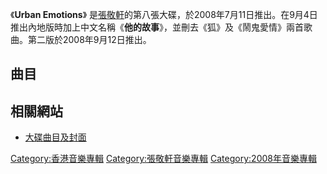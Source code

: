 {{Unreferenced|time=2022-04-12T07:48:49+00:00}}
{{Album infobox | <!-- See Wikipedia:WikiProject_Albums -->
|  Name        = Urban Emotions 
|  Type        = 專輯 
|  Artist      = [[張敬軒|張敬軒]] 
|  Cover       = 張敬軒 Urban Emotions(1st Version).jpg
|  Released    = 2008年7月11日<small>（[[香港|香港]]）</small><br />2008年9月4日<small>（[[中國大陸|中國大陸]]）</small><br />2008年9月12日<small>（第二版） </small>
|  Recorded    = 2007年－2008年
|  Genre       = [[粵語流行音樂|粵語流行音樂]]
|  Length      = 52分21秒
|  Label       = [[環球唱片_(香港)|環球唱片]]
|  Producer    = 見[[#曲目|曲目列表]]
|  Last album  = [[酷愛張敬軒演唱會|酷愛張敬軒演唱會]] <br />(2008年)
|  This album  = '''Urban Emotions''' <br />(2008年)
|  Next album  = [[Love_&_Living|Love & Living]] <br />(2009年)
| Misc = {{Extra album cover 2
| Upper caption = 其他封面
| Type          = 專輯
| Cover         = 張敬軒 Urban Emotions.JPG
| Lower caption = 《Urban Emotions》第二版封面}}
}}
《'''Urban Emotions'''》 是[[張敬軒|張敬軒]]的第八張大碟，於2008年7月11日推出。在9月4日推出內地版時加上中文名稱《'''他的故事'''》，並刪去《狐》及《鬧鬼愛情》兩首歌曲。第二版於2008年9月12日推出。

== 曲目 ==
{{tracklist/common
| CD
| ml = yes
| a = yes
| p = yes
| ln = yes
| t1 = 他的故事
| m1 = [[劉偉德|劉偉德]]<br/>[[蔡志浩|蔡志浩]]
| l1 = [[游思行|游思行]]
| a1 = 劉偉德<br/>蔡志浩<br/>[[陳珀|陳珀]]
| p1 = [[梁榮駿|梁榮駿]]
| t2 = 願望樹上
| m2 = [[馮翰銘|馮翰銘]]
| l2 = [[林若寧|林若寧]]
| a2 = [[吳偉賢|吳偉賢]]
| p2 = 馮翰銘
| t3 = {{ly|櫻花樹下 (歌曲)|櫻花樹下|櫻花樹下}}
| m3 = [[伍卓賢|伍卓賢]]
| l3 = 林若寧
| a3 = [[劉志遠|劉志遠]]
| p3 = [[單立文|單立文]]<br/>[[梁飛翔|梁飛翔]]<br/>[[C.Y._Kong|C.Y. Kong]]<br/>[[Davy_Chan|Davy Chan]]
| t4 = 隱形人
| m4 = [[鍾橋韜|鍾橋韜]]
| l4 = [[陳詩慧|陳詩慧]]
| a4 = C.Y. Kong
| p4 = 單立文<br/>梁飛翔<br/>C.Y.Kong<br/>Davy Chan
| t5 = 狐
| m5 = [[黃丹儀|黃丹儀]]
| l5 = [[方杰|方-{杰}-]]
| a5 = 吳偉賢
| p5 = 馮翰銘
| t6 = 夜宴
| m6 = 馮翰銘
| l6 = [[林夕|林夕]]
| a6 = 馮翰銘
| p6 = 馮翰銘
| t7 = 酩酊天使
| m7 = 蔡志浩<br/>[[Vincent_Chow|Vincent Chow]]
| l7 = 林若寧
| a7 = [[唐奕聰|唐奕聰]]
| p7 = 梁榮駿
| t8 = 鬧鬼愛情
| m8 = [[Jerald|Jerald]]
| l8 = [[陳詠謙|陳詠謙]]
| a8 = Jerald
| p8 = Jerald
| t9 = 不吐不快
| m9 = [[Christopher_Chak|Christopher Chak]]
| l9 = 林夕
| a9 = 陳珀
| p9 = 梁榮駿
| t10 = 雪花抄
| m10 = [[Jazzmong|Jazzmong]]
| l10 = 林若寧
| a10 = [[Johnny_Yim|Johnny Yim]]
| p10 = [[張敬軒|張敬軒]]
| t11 = Déjà Vu
| m11 = Jerald<br/>His Dad
| l11 = 陳詠謙
| a11 = Jerald<br/>His Dad
| p11 = Jerald
| t12 = Hate That I Love You
| n12 = 粵語、英語
| ln12 = 與[[Rihanna|Rihanna]]合唱
| m12 = {{noteTag|name=hate-music|由[[Shaffer_Smith|Shaffer Smith]]、[[Tor_Erik_Hermansen|Tor Erik Hermansen]]、[[Mikkel_S._Eriksen|Mikkel S. Eriksen]]作曲。}}
| l12 = {{noteTag|name=hate-lyrics-canto|英語部分由Shaffer Smith、Tor Erik Hermansen、Mikkel S Eriksen填詞，粵語部分則為林夕。}}
| a12 = {{noteTag|name=hate-arrprod|由StarGate for Delirious Blacksmith Management Ltd. 編曲及監製。}}
| p12 = {{noteTag|name=hate-arrprod}}
| t13 = Hate That I Love You
| n13 = 國語、英語
| ln13 = 與Rihanna合唱
| m13 = {{noteTag|name=hate-music}}
| l13 = {{noteTag|name=hate-lyrics-mandarin|英語部分由Shaffer Smith、Tor Erik Hermansen、Mikkel S Eriksen填詞，國語部分則為林夕。}}
| a13 = {{noteTag|name=hate-arrprod}}
| p13 = {{noteTag|name=hate-arrprod}}
| t14 = 吻得太逼真
| n14 = 國語
| m14 = Vincent Chow
| l14 = [[陳耀川|陳耀川]]
| a14 = 唐奕聰
| p14 = 梁榮駿
}}

{{tracklist/common
| DVD
| collapsed = yes
| t1 =
{{tracklist/medley
| title = 拉闊變奏廳精華 medley
| 1 = 灰色
| 2 = 愛上一個不回家的人
| 3 = 依然
| 4 = 騷靈情歌
| 5 = 瘋了
| 6 = 酷愛
}}
| t2 = 他的故事
| n2 = MV
| t3 = {{ly|櫻花樹下 (歌曲)|櫻花樹下|櫻花樹下}}
| n3 = MV 
| t4 = 不吐不快
| n4 = MV 
}}
<div class="references-small">
{{noteFoot}}
</div>

== 相關網站 ==
*[https://web.archive.org/web/20160820183034/http://www.hmv.com.hk/product/canto.asp?sku=161164 大碟曲目及封面]

{{張敬軒}}
[[Category:香港音樂專輯|Category:香港音樂專輯]]
[[Category:張敬軒音樂專輯|Category:張敬軒音樂專輯]]
[[Category:2008年音樂專輯|Category:2008年音樂專輯]]